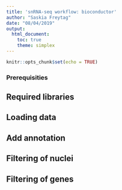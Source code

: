 ```yaml
---
title: 'snRNA-seq workflow: bioconductor'
author: "Saskia Freytag"
date: "08/04/2019"
output:
  html_document:
    toc: true
    theme: simplex
---
```


```r
knitr::opts_chunk$set(echo = TRUE)
```

### Prerequisities 

## Required libraries

## Loading data

## Add annotation

## Filtering of nuclei

## Filtering of genes
